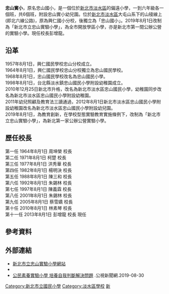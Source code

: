{{unreferenced|time=2015-01-21T19:06:00+00:00}}
{{Infobox School
| name = 新北市立忠山實驗小學
| image =
| established = 1957
| type = 市立實驗小學
| city = 
| district = [[新北市|新北市]][[淡水區|淡水區]]
| principal = 彭增龍
| address = {{flagicon|TWN}}[[新北市|新北市]][[淡水區|淡水區]]行忠路899號
| tel=+886-2-2621-6139
| fax=+886-2-2620-0587
| website = [http://www.tcses.ntpc.edu.tw/ www.tcses.ntpc.edu.tw]
}}

'''忠山實小'''，原名忠山國小，是一個位於[[新北市|新北市]][[淡水區|淡水區]]的偏遠小學，一到六年級各一個班，共6個班，附設忠山實小幼兒園。位於[[新北市|新北市]][[淡水區|淡水區]]大屯山系下的山稜線上(即北六線公路)，原為興仁國小分校，後獨立為「忠山國小」。2019年8月1日改制為「新北市立忠山實驗小學」，為全市開放學區小學，亦是新北市第一間公辦公營的實驗小學。現任校長彭增龍。

==沿革==
1957年8月1日，興仁國民學校忠山分校成立。<br>
1964年8月1日，興仁國民學校忠山分校獨立為忠山國民學校。<br>
1968年8月1日，忠山國民學校改名為忠山國民小學。<br>
1998年8月1日，台北縣淡水鎮忠山國民小學附設幼稚園成立。<br>
2010年12月25日新北市升格，改名為新北市淡水區忠山國民小學，幼稚園同步改名為新北市淡水區忠山國民小學附設幼稚園。<br>
2011年幼兒照顧及教育法三讀通過，2012年8月1日新北市淡水區忠山國民小學附設幼稚園改名為新北市淡水區忠山國民小學附設幼兒園。<br>
2019年8月1日，為教育創新，在學校型態實驗教育實施條例下，改制為「新北市立忠山實驗小學」，為新北第一家公辦公營實驗小學。<br>

==歷任校長==
第一任 1964年8月1日 周坤榮 校長<br>
第二任 1971年8月1日 柯楚 校長<br>
第三任 1977年8月1日 洪秀華 校長<br>
第四任 1982年8月1日 楊明決 校長<br>
第五任 1988年8月1日 陳三和 校長<br>
第六任 1992年8月1日 朱錫林 校長<br>
第七任 1997年8月1日 陳義霖 校長<br>
第八任 2001年8月1日 朱錫林 校長<br>
第九任 2005年8月1日 蔡雪嬌 校長<br>
第十任 2010年8月1日 林素琴 校長<br>
第十一任 2013年8月1日 彭增龍 校長 現任<br>

==參考資料==
{{reflist}}

== 外部連結 ==
* [https://www.tcses.ntpc.edu.tw/ 新北市立忠山實驗小學網站] {{Wayback|url=https://www.tcses.ntpc.edu.tw/ |date=20210506232903 }}
* {{facebook|TAMSHUIJHONGSHAN|淡水忠山國小}}
*[https://news.pts.org.tw/article/444356  公民素養實驗小學 培養自我判斷解決問題] {{Wayback|url=https://news.pts.org.tw/article/444356 |date=20190923020928 }}.公視新聞網.2019-08-30

[[Category:新北市立國民小學|Category:新北市立國民小學]]
[[Category:淡水區學校|Category:淡水區學校]]
[[Category:臺灣學校型態實驗教育學校|新]]